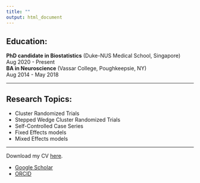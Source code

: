 ```yaml
---
title: ""
output: html_document
---
```


## Education:
<strong>PhD candidate in Biostatistics</strong> (Duke-NUS Medical School, Singapore)<br/>
Aug 2020 - Present<br/>
<strong>BA in Neuroscience</strong> (Vassar College, Poughkeepsie, NY)<br/>
Aug 2014 - May 2018

<hr>
## Research Topics:
<ul>
  <li>Cluster Randomized Trials</li>
  <li>Stepped Wedge Cluster Randomized Trials</li>
  <li>Self-Controlled Case Series</li>
  <li>Fixed Effects models</li>
  <li>Mixed Effects models</li>
</ul>

<hr>
Download my CV <a href="files/cv/2023-9-10 CV-Stats-Draft-Digital.docx" download>here</a>.<br/>
<ul>
  <li><a href="https://scholar.google.com/citations?user=cJwQFLQAAAAJ&hl=en&oi=ao">Google Scholar</a></li>
  <li><a href="https://orcid.org/0000-0002-0454-4537">ORCID</a></li>
</ul>

